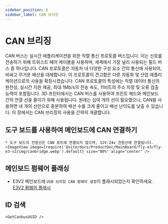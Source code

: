 ```yaml
---
sidebar_position: 6
sidebar_label: CAN 브리징
---
```






# CAN 브리징

CAN 버스는 실시간 애플리케이션을 위한 직렬 통신 프로토콜 버스입니다. 이는 신호를 전송하기 위해 트위스트 페어 케이블을 사용하며, 세계에서 가장 널리 사용되는 필드 버스 중 하나입니다. CAN 프로토콜은 자동차 내 다양한 구성 요소 간의 통신에 사용되어, 비싸고 무거운 배선을 대체합니다. 이 프로토콜의 견고함은 다른 자동화 및 산업 애플리케이션으로의 사용을 확장시켰습니다. CAN 프로토콜의 특성에는 직렬 데이터 통신의 완전성, 실시간 지원 제공, 최대 1Mb/s의 전송 속도, 11비트의 주소 지정 및 오류 검출 능력이 포함됩니다.
3D 프린터에서는 CAN 버스를 사용하여 프린트 헤드와 메인보드 간의 연결 선을 줄이기 위해 사용됩니다. 원래는 십여 개의 선이 필요했으나, CAN을 사용하면 네 개의 선만으로 충분하여 배선 수를 크게 줄이고 배선 난이도를 낮출 수 있습니다.
이 장에서는 CAN 브리징의 사용을 간략히 개괄합니다.

## 도구 보드를 사용하여 메인보드에 CAN 연결하기

    * 도구 보드의 전원선은 CAN 포트에 연결되지 않으며, 12V-24v 전원선에 연결됩니다.
    <ImageView image={require('@site/docs/ProductDoc/MainBoard/fly-e3/fly-e3-v2/img/canbridge.webp').default} size="80%" align="center" />


## 메인보드 펌웨어 플래싱

* E3V2 메인보드에 `USB 브리징 CAN 펌웨어 설정`이 플래시되었는지 확인하세요.
[E3V2 펌웨어 플래시](/docs/ProductDoc/MainBoard/fly-e3/fly-e3-v2/flash/can.mdx "클릭하여 이동") 

## ID 검색

    <GetCanbusUUID />